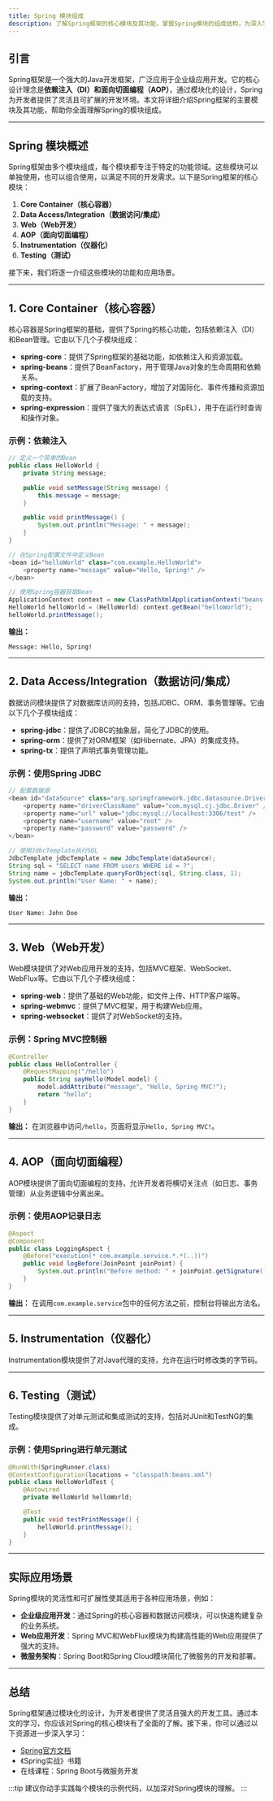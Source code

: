 ```yaml
---
title: Spring 模块组成
description: 了解Spring框架的核心模块及其功能，掌握Spring模块的组成结构，为深入学习Spring打下坚实基础。
---
```


## 引言

Spring框架是一个强大的Java开发框架，广泛应用于企业级应用开发。它的核心设计理念是**依赖注入（DI）**和**面向切面编程（AOP）**，通过模块化的设计，Spring为开发者提供了灵活且可扩展的开发环境。本文将详细介绍Spring框架的主要模块及其功能，帮助你全面理解Spring的模块组成。

---

## Spring 模块概述

Spring框架由多个模块组成，每个模块都专注于特定的功能领域。这些模块可以单独使用，也可以组合使用，以满足不同的开发需求。以下是Spring框架的核心模块：

1. **Core Container（核心容器）**
2. **Data Access/Integration（数据访问/集成）**
3. **Web（Web开发）**
4. **AOP（面向切面编程）**
5. **Instrumentation（仪器化）**
6. **Testing（测试）**

接下来，我们将逐一介绍这些模块的功能和应用场景。

---

## 1. Core Container（核心容器）

核心容器是Spring框架的基础，提供了Spring的核心功能，包括依赖注入（DI）和Bean管理。它由以下几个子模块组成：

- **spring-core**：提供了Spring框架的基础功能，如依赖注入和资源加载。
- **spring-beans**：提供了BeanFactory，用于管理Java对象的生命周期和依赖关系。
- **spring-context**：扩展了BeanFactory，增加了对国际化、事件传播和资源加载的支持。
- **spring-expression**：提供了强大的表达式语言（SpEL），用于在运行时查询和操作对象。

### 示例：依赖注入

```java
// 定义一个简单的Bean
public class HelloWorld {
    private String message;

    public void setMessage(String message) {
        this.message = message;
    }

    public void printMessage() {
        System.out.println("Message: " + message);
    }
}

// 在Spring配置文件中定义Bean
<bean id="helloWorld" class="com.example.HelloWorld">
    <property name="message" value="Hello, Spring!" />
</bean>

// 使用Spring容器获取Bean
ApplicationContext context = new ClassPathXmlApplicationContext("beans.xml");
HelloWorld helloWorld = (HelloWorld) context.getBean("helloWorld");
helloWorld.printMessage();
```

**输出：**
```
Message: Hello, Spring!
```

---

## 2. Data Access/Integration（数据访问/集成）

数据访问模块提供了对数据库访问的支持，包括JDBC、ORM、事务管理等。它由以下几个子模块组成：

- **spring-jdbc**：提供了JDBC的抽象层，简化了JDBC的使用。
- **spring-orm**：提供了对ORM框架（如Hibernate、JPA）的集成支持。
- **spring-tx**：提供了声明式事务管理功能。

### 示例：使用Spring JDBC

```java
// 配置数据源
<bean id="dataSource" class="org.springframework.jdbc.datasource.DriverManagerDataSource">
    <property name="driverClassName" value="com.mysql.cj.jdbc.Driver" />
    <property name="url" value="jdbc:mysql://localhost:3306/test" />
    <property name="username" value="root" />
    <property name="password" value="password" />
</bean>

// 使用JdbcTemplate执行SQL
JdbcTemplate jdbcTemplate = new JdbcTemplate(dataSource);
String sql = "SELECT name FROM users WHERE id = ?";
String name = jdbcTemplate.queryForObject(sql, String.class, 1);
System.out.println("User Name: " + name);
```

**输出：**
```
User Name: John Doe
```

---

## 3. Web（Web开发）

Web模块提供了对Web应用开发的支持，包括MVC框架、WebSocket、WebFlux等。它由以下几个子模块组成：

- **spring-web**：提供了基础的Web功能，如文件上传、HTTP客户端等。
- **spring-webmvc**：提供了MVC框架，用于构建Web应用。
- **spring-websocket**：提供了对WebSocket的支持。

### 示例：Spring MVC控制器

```java
@Controller
public class HelloController {
    @RequestMapping("/hello")
    public String sayHello(Model model) {
        model.addAttribute("message", "Hello, Spring MVC!");
        return "hello";
    }
}
```

**输出：**
在浏览器中访问`/hello`，页面将显示`Hello, Spring MVC!`。

---

## 4. AOP（面向切面编程）

AOP模块提供了面向切面编程的支持，允许开发者将横切关注点（如日志、事务管理）从业务逻辑中分离出来。

### 示例：使用AOP记录日志

```java
@Aspect
@Component
public class LoggingAspect {
    @Before("execution(* com.example.service.*.*(..))")
    public void logBefore(JoinPoint joinPoint) {
        System.out.println("Before method: " + joinPoint.getSignature().getName());
    }
}
```

**输出：**
在调用`com.example.service`包中的任何方法之前，控制台将输出方法名。

---

## 5. Instrumentation（仪器化）

Instrumentation模块提供了对Java代理的支持，允许在运行时修改类的字节码。

---

## 6. Testing（测试）

Testing模块提供了对单元测试和集成测试的支持，包括对JUnit和TestNG的集成。

### 示例：使用Spring进行单元测试

```java
@RunWith(SpringRunner.class)
@ContextConfiguration(locations = "classpath:beans.xml")
public class HelloWorldTest {
    @Autowired
    private HelloWorld helloWorld;

    @Test
    public void testPrintMessage() {
        helloWorld.printMessage();
    }
}
```

---

## 实际应用场景

Spring模块的灵活性和可扩展性使其适用于各种应用场景，例如：

- **企业级应用开发**：通过Spring的核心容器和数据访问模块，可以快速构建复杂的业务系统。
- **Web应用开发**：Spring MVC和WebFlux模块为构建高性能的Web应用提供了强大的支持。
- **微服务架构**：Spring Boot和Spring Cloud模块简化了微服务的开发和部署。

---

## 总结

Spring框架通过模块化的设计，为开发者提供了灵活且强大的开发工具。通过本文的学习，你应该对Spring的核心模块有了全面的了解。接下来，你可以通过以下资源进一步深入学习：

- [Spring官方文档](https://spring.io/projects/spring-framework)
- 《Spring实战》书籍
- 在线课程：Spring Boot与微服务开发

:::tip
建议你动手实践每个模块的示例代码，以加深对Spring模块的理解。
:::